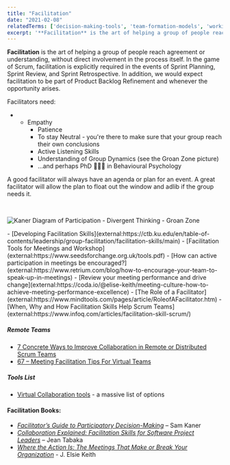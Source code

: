 ```yaml
---
title: "Facilitation"
date: "2021-02-08"
relatedTerms: ['decision-making-tools', 'team-formation-models', 'working-agreements']
excerpt: '**Facilitation** is the art of helping a group of people reach agreement or understanding,'
---
```


**Facilitation** is the art of helping a group of people reach agreement or understanding, without direct involvement in the process itself. In the game of Scrum, facilitation is explicitly required in the events of Sprint Planning, Sprint Review, and Sprint Retrospective. In addition, we would expect facilitation to be part of Product Backlog Refinement and whenever the opportunity arises.

Facilitators need:

- - Empathy
    - Patience
    - To stay Neutral - you're there to make sure that your group reach their own conclusions
    - Active Listening Skills
    - Understanding of Group Dynamics (see the Groan Zone picture)
    - ...and perhaps PhD 👩🏽‍🎓 in Behavioural Psychology

A good facilitator will always have an agenda or plan for an event. A great facilitator will allow the plan to float out the window and adlib if the group needs it.

 

![Kaner Diagram of Participation - Divergent Thinking - Groan Zone](src/content/glossary/facilitation/images/Kaner-Diagram-of-Participation-Divergent-Thinking-1024x557.jpg)

<HighlightBox heading="Resource Links" variant="resourceLinks">
- [Developing Facilitation Skills](external:https://ctb.ku.edu/en/table-of-contents/leadership/group-facilitation/facilitation-skills/main)
- [Facilitation Tools for Meetings and Workshop](external:https://www.seedsforchange.org.uk/tools.pdf)
- [How can active participation in meetings be encouraged?](external:https://www.retrium.com/blog/how-to-encourage-your-team-to-speak-up-in-meetings)
- [Review your meeting performance and drive change](external:https://coda.io/@elise-keith/meeting-culture-how-to-achieve-meeting-performance-excellence)
- [The Role of a Facilitator](external:https://www.mindtools.com/pages/article/RoleofAFacilitator.htm)
- [When, Why and How Facilitation Skills Help Scrum Teams](external:https://www.infoq.com/articles/facilitation-skill-scrum/)

##### Remote Teams

- [7 Concrete Ways to Improve Collaboration in Remote or Distributed Scrum Teams](external:https://medium.com/serious-scrum/7-concrete-ways-to-improve-collaboration-in-remote-or-distributed-scrum-teams-7940fbaed52d)
- [67 – Meeting Facilitation Tips For Virtual Teams](external:https://www.collaborationsuperpowers.com/67-meeting-facilitation-tips-for-remote-teams/)

##### Tools List

- [Virtual Collaboration tools](external:https://www.collaborationsuperpowers.com/tools/) - a massive list of options

#### Facilitation Books:

- [_Facilitator’s Guide to Participatory Decision-Making_](external:https://www.amazon.ca/Facilitators-Guide-Participatory-Decision-Making-Kaner/dp/1118404955/&tag=notesfromatoo-20) – Sam Kaner
- [_Collaboration Explained: Facilitation Skills for Software Project Leaders_](external:https://www.amazon.ca/Collaboration-Explained-Facilitation-Software-Project/dp/0321268776/&tag=notesfromatoo-20) – Jean Tabaka
- [_Where the Action Is: The Meetings That Make or Break Your Organization_](external:https://www.amazon.ca/Where-Action-Meetings-Break-Organization/dp/1732205221/) - J. Elsie Keith
</HighlightBox>
